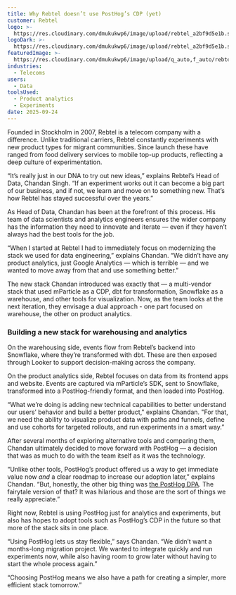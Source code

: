 ```yaml
---
title: Why Rebtel doesn’t use PostHog’s CDP (yet)
customer: Rebtel
logo: >-
  https://res.cloudinary.com/dmukukwp6/image/upload/rebtel_a2bf9d5e1b.svg
logoDark: >-
  https://res.cloudinary.com/dmukukwp6/image/upload/rebtel_a2bf9d5e1b.svg
featuredImage: >-
  https://res.cloudinary.com/dmukukwp6/image/upload/q_auto,f_auto/rebtel_2ac4067c92.png
industries:
  - Telecoms
users:
  - Data
toolsUsed:
  - Product analytics
  - Experiments
date: 2025-09-24
---
```


Founded in Stockholm in 2007, Rebtel is a telecom company with a difference. Unlike traditional carriers, Rebtel constantly experiments with new product types for migrant communities. Since launch these have ranged from food delivery services to mobile top-up products, reflecting a deep culture of experimentation.

“It’s really just in our DNA to try out new ideas,” explains Rebtel’s Head of Data, Chandan Singh. “If an experiment works out it can become a big part of our business, and if not, we learn and move on to something new. That’s how Rebtel has stayed successful over the years.”

As Head of Data, Chandan has been at the forefront of this process. His team of data scientists and analytics engineers ensures the wider company has the information they need to innovate and iterate — even if they haven’t always had the best tools for the job.

“When I started at Rebtel I had to immediately focus on modernizing the stack we used for data engineering,” explains Chandan. “We didn’t have any product analytics, just Google Analytics — which is terrible — and we wanted to move away from that and use something better.”

The new stack Chandan introduced was exactly that — a multi-vendor stack that used mParticle as a CDP, dbt for transformation, Snowflake as a warehouse, and other tools for visualization. Now, as the team looks at the next iteration, they envisage a dual approach - one part focused on warehouse, the other on product analytics. 

### Building a new stack for warehousing and analytics

On the warehousing side, events flow from Rebtel’s backend into Snowflake, where they’re transformed with dbt. These are then exposed through Looker to support decision-making across the company.

On the product analytics side, Rebtel focuses on data from its frontend apps and website. Events are captured via mParticle’s SDK, sent to Snowflake, transformed into a PostHog-friendly format, and then loaded into PostHog.

“What we’re doing is adding new technical capabilities to better understand our users’ behavior and build a better product," explains Chandan. "For that, we need the ability to visualize product data with paths and funnels, define and use cohorts for targeted rollouts, and run experiments in a smart way.”

After several months of exploring alternative tools and comparing them, Chandan ultimately decided to move forward with PostHog — a decision that was as much to do with the team itself as it was the technology. 

“Unlike other tools, PostHog’s product offered us a way to get immediate value now _and_ a clear roadmap to increase our adoption later,” explains Chandan. “But, honestly, the other big thing was [the PostHog DPA](/dpa). The fairytale version of that? It was hilarious and those are the sort of things we really appreciate.”

Right now, Rebtel is using PostHog just for analytics and experiments, but also has hopes to adopt tools such as PostHog’s CDP in the future so that more of the stack sits in one place. 

“Using PostHog lets us stay flexible,” says Chandan. “We didn’t want a months-long migration project. We wanted to integrate quickly and run experiments now, while also having room to grow later without having to start the whole process again.”

“Choosing PostHog means we also have a path for creating a simpler, more efficient stack tomorrow.”
